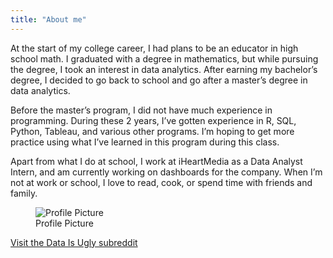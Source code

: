 ```yaml
---
title: "About me"
---
```


At the start of my college career, I had plans to be an educator in high school math. I graduated with a degree in mathematics, but while pursuing the degree, I took an interest in data analytics. After earning my bachelor's degree, I decided to go back to school and go after a master's degree in data analytics.

Before the master's program, I did not have much experience in programming. During these 2 years, I've gotten experience in R, SQL, Python, Tableau, and various other programs. I'm hoping to get more practice using what I've learned in this program during this class.

Apart from what I do at school, I work at iHeartMedia as a Data Analyst Intern, and am currently working on dashboards for the company. When I'm not at work or school, I love to read, cook, or spend time with friends and family.

![Profile Picture](https://raw.githubusercontent.com/chloeveale/chloeveale-p2-portfolio/main/IMG_5288.jpeg)

[Visit the Data Is Ugly subreddit](https://www.reddit.com/r/dataisugly/)
